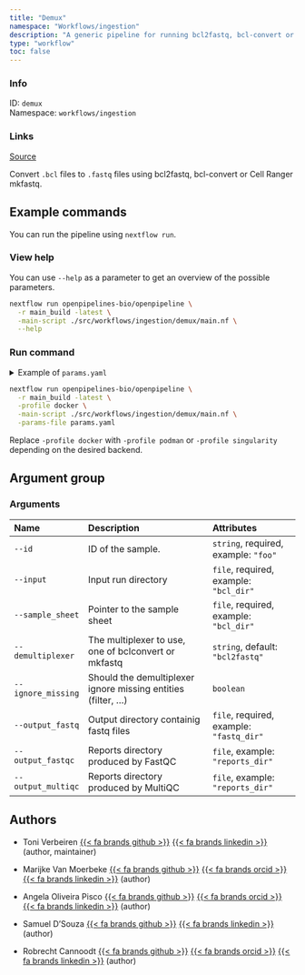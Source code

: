 ```yaml
---
title: "Demux"
namespace: "Workflows/ingestion"
description: "A generic pipeline for running bcl2fastq, bcl-convert or Cell Ranger mkfastq."
type: "workflow"
toc: false
---
```


::: {.column-margin}

### Info

ID: `demux`  
Namespace: `workflows/ingestion`

### Links
[Source](https://github.com/openpipelines-bio/openpipeline/blob/main_build/./src/workflows/ingestion/demux){.btn-action .btn-sm .btn-info .btn role="button"}

:::

Convert `.bcl` files to `.fastq` files using bcl2fastq, bcl-convert or Cell Ranger mkfastq.


## Example commands

You can run the pipeline using `nextflow run`.

### View help

You can use `--help` as a parameter to get an overview of the possible parameters.

```bash
nextflow run openpipelines-bio/openpipeline \
  -r main_build -latest \
  -main-script ./src/workflows/ingestion/demux/main.nf \
  --help
```

### Run command

<details>
<summary>Example of `params.yaml`</summary>
```yaml
# Arguments
id: # please fill in - example: "foo"
input: # please fill in - example: "bcl_dir"
sample_sheet: # please fill in - example: "bcl_dir"
demultiplexer: "bcl2fastq"
# ignore_missing: true
# output_fastq: "$id.$key.output_fastq.output_fastq"
# output_fastqc: "$id.$key.output_fastqc.output_fastqc"
# output_multiqc: "$id.$key.output_multiqc.output_multiqc"

# Nextflow input-output arguments
publish_dir: # please fill in - example: "output/"
# param_list: "my_params.yaml"
```
</details>

```bash
nextflow run openpipelines-bio/openpipeline \
  -r main_build -latest \
  -profile docker \
  -main-script ./src/workflows/ingestion/demux/main.nf \
  -params-file params.yaml
```

:::{.callout-note}
Replace `-profile docker` with `-profile podman` or `-profile singularity` depending on the desired backend.
:::

## Argument group

### Arguments

|Name               |Description                                                    |Attributes                               |
|:------------------|:--------------------------------------------------------------|:----------------------------------------|
|`--id`             |ID of the sample.                                              |`string`, required, example: `"foo"`     |
|`--input`          |Input run directory                                            |`file`, required, example: `"bcl_dir"`   |
|`--sample_sheet`   |Pointer to the sample sheet                                    |`file`, required, example: `"bcl_dir"`   |
|`--demultiplexer`  |The multiplexer to use, one of bclconvert or mkfastq           |`string`, default: `"bcl2fastq"`         |
|`--ignore_missing` |Should the demultiplexer ignore missing entities (filter, ...) |`boolean`                                |
|`--output_fastq`   |Output directory containig fastq files                         |`file`, required, example: `"fastq_dir"` |
|`--output_fastqc`  |Reports directory produced by FastQC                           |`file`, example: `"reports_dir"`         |
|`--output_multiqc` |Reports directory produced by MultiQC                          |`file`, example: `"reports_dir"`         |

## Authors


  * Toni Verbeiren [{{< fa brands github >}}](https://github.com/tverbeiren) [{{< fa brands linkedin >}}](https://linkedin.com/in/verbeiren) (author, maintainer)

  * Marijke Van Moerbeke [{{< fa brands github >}}](https://github.com/mvanmoerbeke) [{{< fa brands orcid >}}](https://orcid.org/0000-0002-3097-5621) [{{< fa brands linkedin >}}](https://linkedin.com/in/marijke-van-moerbeke-84303a34) (author)

  * Angela Oliveira Pisco [{{< fa brands github >}}](https://github.com/aopisco) [{{< fa brands orcid >}}](https://orcid.org/0000-0003-0142-2355) [{{< fa brands linkedin >}}](https://linkedin.com/in/aopisco) (author)

  * Samuel D'Souza [{{< fa brands github >}}](https://github.com/srdsam) [{{< fa brands linkedin >}}](https://linkedin.com/in/samuel-d-souza-887023150/) (author)

  * Robrecht Cannoodt [{{< fa brands github >}}](https://github.com/rcannood) [{{< fa brands orcid >}}](https://orcid.org/0000-0003-3641-729X) [{{< fa brands linkedin >}}](https://linkedin.com/in/robrechtcannoodt) (author)
